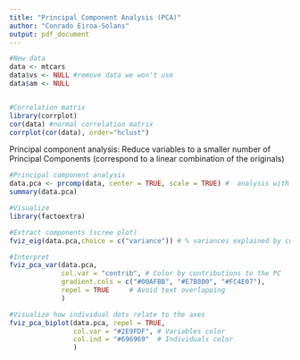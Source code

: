 ```yaml
---
title: "Principal Component Analysis (PCA)"
author: "Conrado Eiroa-Solans"
output: pdf_document
---
```


```r
#New data
data <- mtcars 
data$vs <- NULL #remove data we won't use
data$am <- NULL


#Correlation matrix
library(corrplot)
cor(data) #normal correlation matrix
corrplot(cor(data), order="hclust") 
```


Principal component analysis:
Reduce variables to a smaller number of Principal Components (correspond to a linear combination of the originals)
```r
#Principal component analysis
data.pca <- prcomp(data, center = TRUE, scale = TRUE) #  analysis with z-scores
summary(data.pca)
```


```r
#Visualize
library(factoextra)

#Extract components (scree plot)
fviz_eig(data.pca,choice = c("variance")) # % variances explained by component

#Interpret
fviz_pca_var(data.pca,
             col.var = "contrib", # Color by contributions to the PC
             gradient.cols = c("#00AFBB", "#E7B800", "#FC4E07"),
             repel = TRUE     # Avoid text overlapping
             )

#Visualize how individual dots relate to the axes
fviz_pca_biplot(data.pca, repel = TRUE,
                col.var = "#2E9FDF", # Variables color
                col.ind = "#696969"  # Individuals color
                )

```


